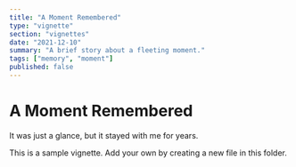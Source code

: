 ```yaml
---
title: "A Moment Remembered"
type: "vignette"
section: "vignettes"
date: "2021-12-10"
summary: "A brief story about a fleeting moment."
tags: ["memory", "moment"]
published: false
---
```


# A Moment Remembered

It was just a glance, but it stayed with me for years.

This is a sample vignette. Add your own by creating a new file in this folder. 